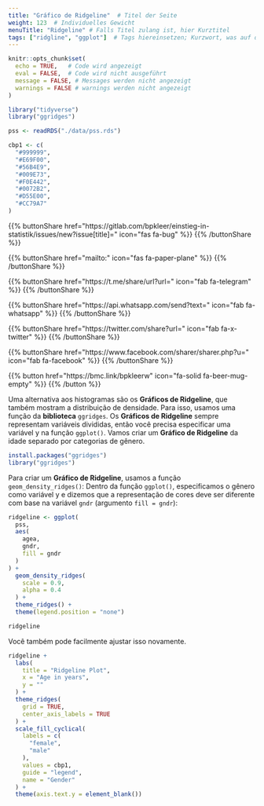 ```yaml
---
title: "Gráfico de Ridgeline"  # Titel der Seite
weight: 123  # Individuelles Gewicht 
menuTitle: "Ridgeline" # Falls Titel zulang ist, hier Kurztitel
tags: ["ridgline", "ggplot"]  # Tags hiereinsetzen; Kurzwort, was auf der Seite passsiert
---
```

```r
knitr::opts_chunk$set(
  echo = TRUE,   # Code wird angezeigt
  eval = FALSE,  # Code wird nicht ausgeführt
  message = FALSE, # Messages werden nicht angezeigt
  warnings = FALSE # warnings werden nicht angezeigt
)

library("tidyverse")
library("ggridges")

pss <- readRDS("./data/pss.rds")

cbp1 <- c(
  "#999999", 
  "#E69F00",
  "#56B4E9",
  "#009E73",
  "#F0E442", 
  "#0072B2",
  "#D55E00",
  "#CC79A7"
)
```

{{% buttonShare href=\"https\:\/\/gitlab.com\/bpkleer\/einstieg-in-statistik\/issues\/new?issue[title]=\" icon=\"fas fa-bug\" %}} {{% /buttonShare %}} 

{{% buttonShare href=\"mailto\:\" icon=\"fas fa-paper-plane\" %}} {{% /buttonShare %}}

{{% buttonShare href=\"https\:\/\/t.me\/share\/url?url=\" icon=\"fab fa-telegram\" %}} {{% /buttonShare %}}

{{% buttonShare href=\"https\:\/\/api.whatsapp.com\/send?text=\" icon=\"fab fa-whatsapp\" %}} {{% /buttonShare %}}

{{% buttonShare href=\"https\:\/\/twitter.com\/share?url=\" icon=\"fab fa-x-twitter\" %}} {{% /buttonShare %}}

{{% buttonShare href=\"https\:\/\/www.facebook.com\/sharer\/sharer.php?u=\" icon=\"fab fa-facebook\" %}} {{% /buttonShare %}}

{{% button href=\"https\:\/\/bmc.link\/bpkleerw\" icon=\"fa-solid fa-beer-mug-empty\" %}} {{% /button %}}

Uma alternativa aos histogramas são os **Gráficos de Ridgeline**, que também mostram a distribuição de densidade. Para isso, usamos uma função da **biblioteca** `ggridges`. Os **Gráficos de Ridgeline** sempre representam variáveis divididas, então você precisa especificar uma variável y na função `ggplot()`. Vamos criar um **Gráfico de Ridgeline** da idade separado por categorias de gênero.

```r
install.packages("ggridges")
library("ggridges")
```

Para criar um **Gráfico de Ridgeline**, usamos a função `geom_density_ridges()`: Dentro da função `ggplot()`, especificamos o gênero como variável y e dizemos que a representação de cores deve ser diferente com base na variável `gndr` (argumento `fill = gndr`):
```r
ridgeline <- ggplot(
  pss, 
  aes(
    agea,
    gndr,
    fill = gndr
  )
) +
  geom_density_ridges(
    scale = 0.9,
    alpha = 0.4
  ) +
  theme_ridges() +
  theme(legend.position = "none")

ridgeline
```

Você também pode facilmente ajustar isso novamente.
```r
ridgeline + 
  labs(
    title = "Ridgeline Plot", 
    x = "Age in years",
    y = ""
  ) + 
  theme_ridges(
    grid = TRUE,
    center_axis_labels = TRUE
  ) + 
  scale_fill_cyclical(
    labels = c(
      "female", 
      "male"
    ),
    values = cbp1,
    guide = "legend",
    name = "Gender"
  ) +
  theme(axis.text.y = element_blank())
```
